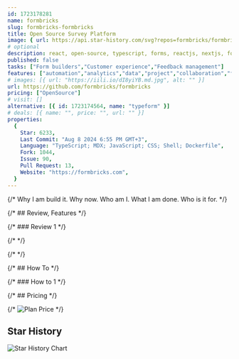 ```yaml
---
id: 1723178281
name: formbricks
slug: formbricks-formbricks
title: Open Source Survey Platform
image: { url: https://api.star-history.com/svg?repos=formbricks/formbricks }
# optional
description: react, open-source, typescript, forms, reactjs, nextjs, form, survey, survey-data, typeform, surveys, hacktoberfest, survey-analysis, xm, survey-form, tailwindcss, turborepo, experience-management,  ,
published: false
tasks: ["Form builders","Customer experience","Feedback management"]
features: ["automation","analytics","data","project","collaboration","feedback","management","customer support"]
# images: [{ url: "https://iili.io/dI8yiYB.md.jpg", alt: "" }]
url: https://github.com/formbricks/formbricks
pricing: ["OpenSource"]
# visit: []
alternative: [{ id: 1723174564, name: "typeform" }]
# deals: [{ name: "", price: "", url: "" }]
properties:
  {
    Star: 6233,
    Last Commit: "Aug 8 2024 6:55 PM GMT+3",
    Language: "TypeScript; MDX; JavaScript; CSS; Shell; Dockerfile",
    Fork: 1044,
    Issue: 90,
    Pull Request: 13,
    Website: "https://formbricks.com",
  }
---
```


{/* Why I am build it. Why now. Who am I. What I am done. Who is it for. */}

{/* ## Review, Features */}

{/* ### Review 1 */}

{/* <DetailYoutube videoId="" startTime={0} /> */}

{/* <Twitters ids=[] /> */}

{/* ## How To */}

{/* ### How to 1 */}

{/* ## Pricing */}

{/* <Img src="" alt="Plan Price" /> */}

## Star History

![Star History Chart](https://api.star-history.com/svg?repos=formbricks/formbricks)
